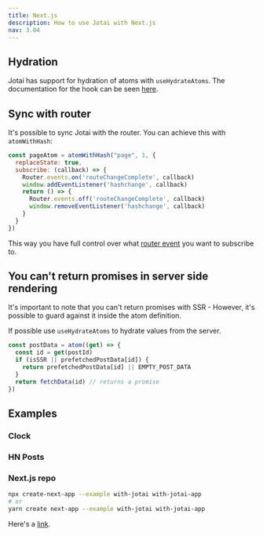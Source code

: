```yaml
---
title: Next.js
description: How to use Jotai with Next.js
nav: 3.04
---
```


## Hydration

Jotai has support for hydration of atoms with `useHydrateAtoms`. The documentation for the hook can be seen [here](../utils/use-hydrate-atoms.mdx).

## Sync with router

It's possible to sync Jotai with the router. You can achieve this with `atomWithHash`:

```js
const pageAtom = atomWithHash("page", 1, {
  replaceState: true,
  subscribe: (callback) => {
    Router.events.on('routeChangeComplete', callback)
    window.addEventListener('hashchange', callback)
    return () => {
      Router.events.off('routeChangeComplete', callback)
      window.removeEventListener('hashchange', callback)
    }
  }
})
```

This way you have full control over what [router event](https://nextjs.org/docs/api-reference/next/router#routerevents) you want to subscribe to.

## You can't return promises in server side rendering

It's important to note that you can't return promises with SSR - However, it's possible to guard against it inside the atom definition.

If possible use `useHydrateAtoms` to hydrate values from the server.

```js
const postData = atom((get) => {
  const id = get(postId)
  if (isSSR || prefetchedPostData[id]) {
    return prefetchedPostData[id] || EMPTY_POST_DATA
  }
  return fetchData(id) // returns a promise
})
```

## Examples

### Clock

<CodeSandbox id="snu7n" />

### HN Posts

<CodeSandbox id="819n4" />

### Next.js repo

```bash
npx create-next-app --example with-jotai with-jotai-app
# or
yarn create next-app --example with-jotai with-jotai-app
```

Here's a [link](https://github.com/vercel/next.js/tree/canary/examples/with-jotai).

